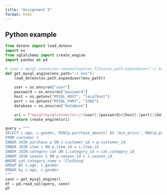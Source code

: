 ```yaml
---
title: "Assignment 5"
format: html
---
```



## Python example
```python
from dotenv import load_dotenv
import os
from sqlalchemy import create_engine
import pandas as pd

# conn = mysql.connector.connect(option_files=os.path.expanduser('~/.env'), database='project')
def get_mysql_engine(env_path="~/.env"):
    load_dotenv(os.path.expanduser(env_path))
    
    user = os.environ["user"]
    password = os.environ["password"]
    host = os.getenv("MYSQL_HOST", "localhost")
    port = os.getenv("MYSQL_PORT", "3306")
    database = os.environ["database"]

    uri = f"mysql+mysqlconnector://{user}:{password}@{host}:{port}/{database}"
    return create_engine(uri)

query = """
SELECT c.age, c.gender, MIN(p.purchase_amount) AS 'min_price', MAX(p.purchase_amount) AS 'max_price'
FROM customer c
INNER JOIN purchase p ON c.customer_id = p.customer_id
INNER JOIN item i ON p.item_id = i.item_id
INNER JOIN category cat ON i.category_id = cat.category_id
INNER JOIN season s ON p.season_id = s.season_id
WHERE cat.category_name = 'Clothing'
GROUP BY c.age, c.gender
ORDER by c.age, c.gender
"""
conn = get_mysql_engine()
df = pd.read_sql(query, conn)
df
```